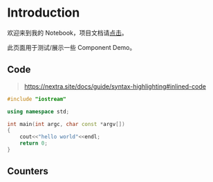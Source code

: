 # Introduction
 
欢迎来到我的 Notebook，项目文档请[点击](https://nextra.site/docs)。

此页面用于测试/展示一些 Component Demo。

## Code
> https://nextra.site/docs/guide/syntax-highlighting#inlined-code
```c++ filename="hello.cpp" copy
#include "iostream"

using namespace std;

int main(int argc, char const *argv[])
{
	cout<<"hello world"<<endl;
	return 0;
}
```


## Counters


<Counters />
